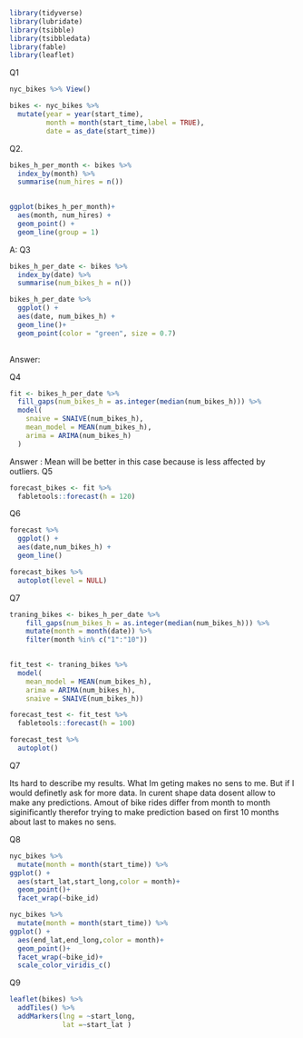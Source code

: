 
```r
library(tidyverse)
library(lubridate)
library(tsibble)
library(tsibbledata)
library(fable)
library(leaflet)
```

Q1
```r
nyc_bikes %>% View()
```

```r
bikes <- nyc_bikes %>% 
  mutate(year = year(start_time),
         month = month(start_time,label = TRUE),
         date = as_date(start_time))
```

Q2.
```r
bikes_h_per_month <- bikes %>% 
  index_by(month) %>% 
  summarise(num_hires = n())
  
```

```r
ggplot(bikes_h_per_month)+
  aes(month, num_hires) +
  geom_point() +
  geom_line(group = 1)
```
A: 
Q3
```r
bikes_h_per_date <- bikes %>% 
  index_by(date) %>% 
  summarise(num_bikes_h = n())
```

```r
bikes_h_per_date %>% 
  ggplot() +
  aes(date, num_bikes_h) +
  geom_line()+
  geom_point(color = "green", size = 0.7)
  
```
Answer:

Q4
```r
fit <- bikes_h_per_date %>%
  fill_gaps(num_bikes_h = as.integer(median(num_bikes_h))) %>% 
  model(
    snaive = SNAIVE(num_bikes_h),
    mean_model = MEAN(num_bikes_h),
    arima = ARIMA(num_bikes_h)
  )
```
Answer : Mean will be  better in this case because is less affected by outliers.
Q5
```r
forecast_bikes <- fit %>% 
  fabletools::forecast(h = 120)
```

Q6
```r
forecast %>% 
  ggplot() +
  aes(date,num_bikes_h) +
  geom_line()
```

```r
forecast_bikes %>% 
  autoplot(level = NULL)
```
Q7
```r
traning_bikes <- bikes_h_per_date %>% 
    fill_gaps(num_bikes_h = as.integer(median(num_bikes_h))) %>% 
    mutate(month = month(date)) %>% 
    filter(month %in% c("1":"10"))
  
```

```r
fit_test <- traning_bikes %>%
  model(
    mean_model = MEAN(num_bikes_h),
    arima = ARIMA(num_bikes_h),
    snaive = SNAIVE(num_bikes_h))
```

```r
forecast_test <- fit_test %>% 
  fabletools::forecast(h = 100)

```

```r
forecast_test %>% 
  autoplot()
```

Q7

Its hard to describe my results. What Im geting makes no sens to me. But if I would definetly ask for more data. In curent shape data dosent allow  to make any predictions. Amout of bike rides differ from month to month siginificantly therefor trying to make prediction based on first 10 months about last to makes no sens.

Q8
```r
nyc_bikes %>% 
  mutate(month = month(start_time)) %>% 
ggplot() +
  aes(start_lat,start_long,color = month)+
  geom_point()+
  facet_wrap(~bike_id)
```
```r
nyc_bikes %>% 
  mutate(month = month(start_time)) %>% 
ggplot() +
  aes(end_lat,end_long,color = month)+
  geom_point()+
  facet_wrap(~bike_id)+
  scale_color_viridis_c()
```

Q9
```r

leaflet(bikes) %>%
  addTiles() %>% 
  addMarkers(lng = ~start_long,
             lat =~start_lat )
```





